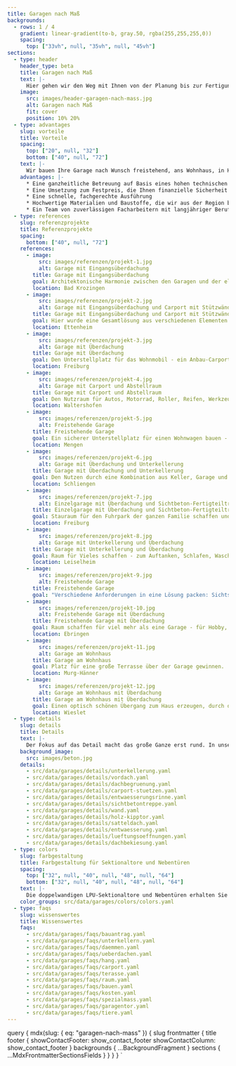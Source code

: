 ```yaml
---
title: Garagen nach Maß
backgrounds:
  - rows: 1 / 4
    gradient: linear-gradient(to-b, gray.50, rgba(255,255,255,0))
    spacing:
      top: ["33vh", null, "35vh", null, "45vh"]
sections:
  - type: header
    header_type: beta
    title: Garagen nach Maß
    text: |-
      Hier gehen wir den Weg mit Ihnen von der Planung bis zur Fertigung. Dabei lösen wir mit Ihnen jede technische Herausforderung und binden bestehende Pläne – zum Beispiel vom Architekten – gerne ein.
    image:
      src: images/header-garagen-nach-mass.jpg
      alt: Garagen nach Maß
      fit: cover
      position: 10% 20%
  - type: advantages
    slug: vorteile
    title: Vorteile
    spacing:
      top: ["20", null, "32"]
      bottom: ["40", null, "72"]
    text: |-
      Wir bauen Ihre Garage nach Wunsch freistehend, ans Wohnhaus, in Hanglage, mit Eingangsüberdachung oder als Carport. Besonderen örtliche Gegebenheiten stellen wir uns und passen Ihre Garage an Nischen, Ecken und schräge Grundstücksgrenzen an. Auch eine überhohe Einfahrtshöhe oder die Notwendigkeit der Überfahrt können wir berücksichtigen und umsetzen.
    advantages: |-
      * Eine ganzheitliche Betreuung auf Basis eines hohen technischen Know-Hows und langer Erfahrung in Bezug auf Machbarkeit von technische Sonderlösungen
      * Eine Umsetzung zum Festpreis, die Ihnen finanzielle Sicherheit gibt
      * Eine schnelle, fachgerechte Ausführung
      * Hochwertige Materialien und Baustoffe, die wir aus der Region beziehen
      * Ein Team von zuverlässigen Facharbeitern mit langjähriger Berufserfahrung
  - type: references
    slug: referenzprojekte
    title: Referenzprojekte
    spacing:
      bottom: ["40", null, "72"]
    references:
      - image:
          src: images/referenzen/projekt-1.jpg
          alt: Garage mit Eingangsüberdachung
        title: Garage mit Eingangsüberdachung
        goal: Architektonische Harmonie zwischen den Garagen und der eleganten Eingangsüberdachung erzeugen.
        location: Bad Krozingen
      - image:
          src: images/referenzen/projekt-2.jpg
          alt: Garage mit Eingangsüberdachung und Carport mit Stützwänden
        title: Garage mit Eingangsüberdachung und Carport mit Stützwänden
        goal: Hier wurde eine Gesamtlösung aus verschiedenen Elementen angestrebt. Umgesetzt wurde ein Garage, die den fehlenden Keller ersetzt, ein Carport für Autos und Fahrräder sowie eine Terrasse und Stützwände zum Nachbarn.
        location: Ettenheim
      - image:
          src: images/referenzen/projekt-3.jpg
          alt: Garage mit Überdachung
        title: Garage mit Überdachung
        goal: Den Unterstellplatz für das Wohnmobil - ein Anbau-Carport - optimal mit einer Garage kombinieren.
        location: Freiburg
      - image:
          src: images/referenzen/projekt-4.jpg
          alt: Garage mit Carport und Abstellraum
        title: Garage mit Carport und Abstellraum
        goal: Den Nutzraum für Autos, Motorrad, Roller, Reifen, Werkzeug und Sonstiges maximieren.
        location: Waltershofen
      - image:
          src: images/referenzen/projekt-5.jpg
          alt: Freistehende Garage
        title: Freistehende Garage
        goal: Ein sicherer Unterstellplatz für einen Wohnwagen bauen - realisiert durch ein speziell angefertigtes Dach - und die maximale baurechtliche Wandhöhe an der Grenze einhalten.
        location: Mengen
      - image:
          src: images/referenzen/projekt-6.jpg
          alt: Garage mit Überdachung und Unterkellerung
        title: Garage mit Überdachung und Unterkellerung
        goal: Den Nutzen durch eine Kombination aus Keller, Garage und Carport maximieren.
        location: Schliengen
      - image:
          src: images/referenzen/projekt-7.jpg
          alt: Einzelgarage mit Überdachung und Sichtbeton-Fertigteiltreppe
        title: Einzelgarage mit Überdachung und Sichtbeton-Fertigteiltreppe
        goal: Stauraum für den Fuhrpark der ganzen Familie schaffen und einen optisch schönen Eingangsbereich bauen. Dieser punktet mit einer Überdachung für den Schutz vor Witterung und einer eleganten Fertigteiltreppe aus eingefärbtem Sichtbeton.
        location: Freiburg
      - image:
          src: images/referenzen/projekt-8.jpg
          alt: Garage mit Unterkellerung und Überdachung
        title: Garage mit Unterkellerung und Überdachung
        goal: Raum für Vieles schaffen - zum Auftanken, Schlafen, Waschen und Kochen.
        location: Leiselheim
      - image:
          src: images/referenzen/projekt-9.jpg
          alt: Freistehende Garage
        title: Freistehende Garage
        goal: "Verschiedene Anforderungen in eine Lösung packen: Sichtschutz, Lagerflächen, Holzstauraum und Garage."
      - image:
          src: images/referenzen/projekt-10.jpg
          alt: Freistehende Garage mit Überdachung
        title: Freistehende Garage mit Überdachung
        goal: Raum schaffen für viel mehr als eine Garage - für Hobby, Werkbank, Reifenlager und für eine geschützte Fläche zur Lagerung von Feuerholz.
        location: Ebringen
      - image:
          src: images/referenzen/projekt-11.jpg
          alt: Garage am Wohnhaus
        title: Garage am Wohnhaus
        goal: Platz für eine große Terrasse über der Garage gewinnen.
        location: Murg-Hänner
      - image:
          src: images/referenzen/projekt-12.jpg
          alt: Garage am Wohnhaus mit Überdachung
        title: Garage am Wohnhaus mit Überdachung
        goal: Einen optisch schönen Übergang zum Haus erzeugen, durch den man trocken und sicher zum Eingang kommt.
        location: Wieslet
  - type: details
    slug: details
    title: Details
    text: |-
      Der Fokus auf das Detail macht das große Ganze erst rund. In unserer Planung legen wir Wert auf jede kleine Besonderheit, jede Facette, die zu einem perfekten Ergebnis beiträgt. Wir haben alles im Blick, was notwendig ist, um Ihre Wunschgarage zu bauen.
    background_image:
      src: images/beton.jpg
    details:
      - src/data/garages/details/unterkellerung.yaml
      - src/data/garages/details/vordach.yaml
      - src/data/garages/details/dachbegruenung.yaml
      - src/data/garages/details/carport-stuetzen.yaml
      - src/data/garages/details/entwaesserungsrinne.yaml
      - src/data/garages/details/sichtbetontreppe.yaml
      - src/data/garages/details/wand.yaml
      - src/data/garages/details/holz-kipptor.yaml
      - src/data/garages/details/satteldach.yaml
      - src/data/garages/details/entwaesserung.yaml
      - src/data/garages/details/lueftungsoeffnungen.yaml
      - src/data/garages/details/dachbekiesung.yaml
  - type: colors
    slug: farbgestaltung
    title: Farbgestaltung für Sektionaltore und Nebentüren
    spacing:
      top: ["32", null, "40", null, "48", null, "64"]
      bottom: ["32", null, "40", null, "48", null, "64"]
    text: |-
      Die doppelwandigen LPU-Sektionaltore und Nebentüren erhalten Sie serienmäßig in Verkehrsweiß RAL 9016 sowie zusätzlich in 13 preiswerten Super-Color-Farben und rund 200 Farben nach RAL* sowie in vielen NCS und DB Farben.
    color_groups: src/data/garages/colors/colors.yaml
  - type: faqs
    slug: wissenswertes
    title: Wissenswertes
    faqs:
      - src/data/garages/faqs/bauantrag.yaml
      - src/data/garages/faqs/unterkellern.yaml
      - src/data/garages/faqs/daemmen.yaml
      - src/data/garages/faqs/ueberdachen.yaml
      - src/data/garages/faqs/hang.yaml
      - src/data/garages/faqs/carport.yaml
      - src/data/garages/faqs/terasse.yaml
      - src/data/garages/faqs/raum.yaml
      - src/data/garages/faqs/bauen.yaml
      - src/data/garages/faqs/kosten.yaml
      - src/data/garages/faqs/spezialmass.yaml
      - src/data/garages/faqs/garagentor.yaml
      - src/data/garages/faqs/tiere.yaml
---
```



  query {
    mdx(slug: { eq: "garagen-nach-mass" }) {
      slug
      frontmatter {
        title
        footer {
          showContactFooter: show_contact_footer
          showContactColumn: show_contact_footer
        }
        backgrounds {
          ...BackgroundFragment
        }
        sections {
          ...MdxFrontmatterSectionsFields
        }
      }
    }
  }
`
